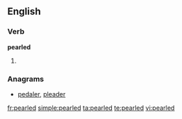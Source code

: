 ==English==

===Verb===
'''pearled'''

# {{past of|[[pearl]]}}

===Anagrams===
* [[pedaler#English|pedaler]], [[pleader#English|pleader]]

[[fr:pearled]]
[[simple:pearled]]
[[ta:pearled]]
[[te:pearled]]
[[vi:pearled]]